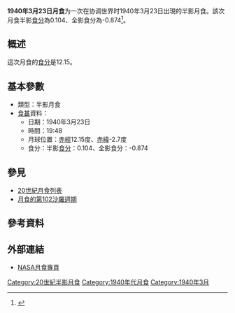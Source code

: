 {{Notability|time=2022-05-10T08:03:09+00:00}}
{{Infobox lunar eclipse
| date        = 1940年3月23日
| time        = 19:48
| nature     = 半影月食
| saros       = 102
| gamma           = -1.503
| magnitude      = 半影食分：0.104<br/>全影食分：-0.874
| par_duration   = 
| tot_duration    = 
| chart               = Lunar eclipse chart close-1940Mar23.png
}}
'''1940年3月23日月食'''为一次在协调世界时1940年3月23日出現的半影月食。該次月食半影[[食分|食分]]為0.104、全影食分為-0.874<ref name="nasa_catalog_list">{{cite web|url=http://eclipse.gsfc.nasa.gov/LEcat/LE1901-2000.html|title=Lunar Eclipses: 1901 to 2000|language=en|publisher=[[NASA|NASA]]|archiveurl=https://web.archive.org/web/20080331031357/http://eclipse.gsfc.nasa.gov/LEcat/LE1901-2000.html|archivedate=2008-03-31|deadurl=yes|accessdate=2016-09-10}}</ref>。

== 概述 ==
這次月食的[[食分|食分]]是12.15。

== 基本參數 ==
{{NoteUTC}}
* 類型：半影月食
*[[食甚|食甚]]資料：
** 日期：1940年3月23日
** 時間：19:48
** 月球位置：[[赤經|赤經]]12.15度、[[赤緯|赤緯]]-2.7度
** 食分：半影[[食分|食分]]：0.104、全影食分：-0.874


== 參見 ==
{{portal box|天文學}}
* [[20世紀月食列表|20世紀月食列表]]
* [[月食的第102沙羅週期|月食的第102沙羅週期]]

== 參考資料 ==
{{reflist}}

== 外部連結 ==
* [http://eclipse.gsfc.nasa.gov/lunar.html NASA月食專頁]{{Wayback|url=http://eclipse.gsfc.nasa.gov/lunar.html |date=20181231235927 }}{{en icon}}
{{Lunar-eclipse-stub}}
{{月食}}

[[Category:20世紀半影月食|Category:20世紀半影月食]]
[[Category:1940年代月食|Category:1940年代月食]]
[[Category:1940年3月|Category:1940年3月]]